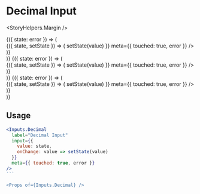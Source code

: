 

<Meta title="Components|Inputs|Decimal" />

# Decimal Input

<StoryHelpers.Margin />

<Story name="Decimal">
  <div>
    <StoryHelpers.StateCtrl label="Error State">
      {({ state: error }) => (
        <div className="mt-1" style={{ maxWidth: 300 }}>
          <StoryHelpers.StateContainer defaultState="">
            {({ state, setState }) => (
              <Inputs.Decimal
                label="Decimal Input"
                input={{
                  value: state,
                  onChange: value => setState(value)
                }}
                meta={{ touched: true, error }}
              />
            )}
          </StoryHelpers.StateContainer>
        </div>
      )}
    </StoryHelpers.StateCtrl>
    <StoryHelpers.StateCtrl label="Error State">
      {({ state: error }) => (
        <div className="mt-1" style={{ maxWidth: 300 }}>
          <StoryHelpers.StateContainer defaultState="">
            {({ state, setState }) => (
              <Inputs.Decimal
                appearance="contrast"
                label="Contrast Decimal Input"
                textAlign="center"
                input={{
                  value: state,
                  onChange: value => setState(value)
                }}
                meta={{ touched: true, error }}
              />
            )}
          </StoryHelpers.StateContainer>
        </div>
      )}
    </StoryHelpers.StateCtrl>
    <StoryHelpers.StateCtrl label="Error State">
      {({ state: error }) => (
        <div className="mt-1" style={{ maxWidth: 300 }}>
          <StoryHelpers.StateContainer defaultState="">
            {({ state, setState }) => (
              <Inputs.Decimal
                appearance="inverted"
                label="Inverted Decimal Input"
                textAlign="right"
                input={{
                  value: state,
                  onChange: value => setState(value)
                }}
                meta={{ touched: true, error }}
              />
            )}
          </StoryHelpers.StateContainer>
        </div>
      )}
    </StoryHelpers.StateCtrl>
  </div>
</Story>

## Usage

````jsx
<Inputs.Decimal
  label="Decimal Input"
  input={{
    value: state,
    onChange: value => setState(value)
  }}
  meta={{ touched: true, error }}
/>
```

<Props of={Inputs.Decimal} />
````
